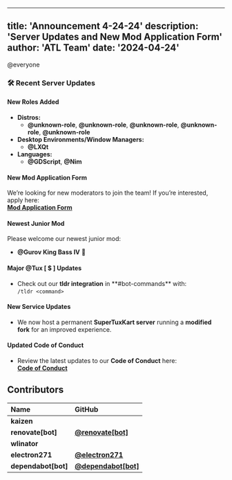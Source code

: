 ***

title: 'Announcement 4-24-24'
description: 'Server Updates and New Mod Application Form'
author: 'ATL Team'
date: '2024-04-24'
------------------

@everyone

### **🛠️ Recent Server Updates**

#### **New Roles Added**

* **Distros:**
  * **@unknown-role**, **@unknown-role**, **@unknown-role**, **@unknown-role**, **@unknown-role**
* **Desktop Environments/Window Managers:**
  * **@LXQt**
* **Languages:**
  * **@GDScript**, **@Nim**

#### **New Mod Application Form**

We’re looking for new moderators to join the team! If you’re interested, apply here:\
[**Mod Application Form**](https://docs.google.com/forms/d/e/1FAIpQLSfxDdO0dpNCYOHzvtM8hHSRFJFaYL0wmhGBhA8Zfxq0iO37NQ/viewform)

#### **Newest Junior Mod**

Please welcome our newest junior mod:

* **@Gurov King Bass IV** 🎉

#### **Major @Tux \[ $ ] Updates**

* Check out our **tldr integration** in ⁠\*\*#bot-commands\*\* with:\
  `/tldr <command>`

#### **New Service Updates**

* We now host a permanent **SuperTuxKart server** running a **modified fork** for an improved experience.

#### **Updated Code of Conduct**

* Review the latest updates to our **Code of Conduct** here:\
  [**Code of Conduct**](https://github.com/allthingslinux/code-of-conduct?tab=readme-ov-file#22-text-channels)

## Contributors

| Name                 | GitHub                                                        |
| :------------------- | :------------------------------------------------------------ |
| **kaizen**           |                                                               |
| **renovate\[bot]**   | [**@renovate\[bot\]**](https://github.com/renovate\[bot])     |
| **wlinator**         |                                                               |
| **electron271**      | [**@electron271**](https://github.com/electron271)            |
| **dependabot\[bot]** | [**@dependabot\[bot\]**](https://github.com/dependabot\[bot]) |
